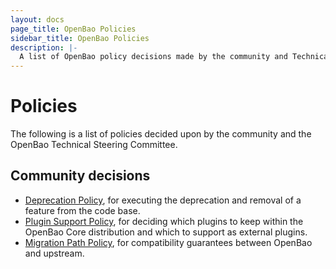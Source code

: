 ```yaml
---
layout: docs
page_title: OpenBao Policies
sidebar_title: OpenBao Policies
description: |-
  A list of OpenBao policy decisions made by the community and Technical Steering Committee.
---
```


# Policies

The following is a list of policies decided upon by the community and the
OpenBao Technical Steering Committee.

## Community decisions

 - [Deprecation Policy](/docs/policies/deprecation), for executing the
   deprecation and removal of a feature from the code base.
 - [Plugin Support Policy](/docs/policies/plugins), for deciding which
   plugins to keep within the OpenBao Core distribution and which to support
   as external plugins.
 - [Migration Path Policy](/vault/docs/policies/migration), for compatibility
   guarantees between OpenBao and upstream.
